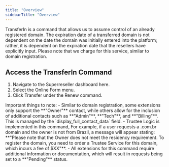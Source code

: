 ```yaml
---
title: "Overview"
sidebarTitle: "Overview"
---
```


TransferIn is a command that allows us to assume control of an already registered domain. The expiration date of a transferred domain is not dependent on the date the domain was initially entered into the platform; rather, it is dependent on the expiration date that the resellers have explicitly input.
<Note>Please note that we charge for this service, similar to domain registration.</Note>

## Access the TransferIn Command
1. Navigate to the Superreseller dashboard here.
2. Select the Online Form menu.
3. Click Transfer under the Renew command.

<Note>
Important things to note:
- Similar to domain registration, some extensions only support the **"Owner"** contact, while others allow for the inclusion of additional contacts such as **"Admin"**, **"Tech"**, and **"Billing"**. 
    This is managed by the `display_full_contact_data` field.
- Trustee Logic is implemented in this command,  For example, if a user requests a .com.br domain and the owner is not from Brazil, a message will appear stating: **"Please note that the Owner does not meet the residency requirement. To register the domain, you need to order a Trustee Service for this domain, which incurs a fee of $XX"**.
- All extensions for this command require additional information or documentation, which will result in requests being set to a **"Pending"** status.
</Note>